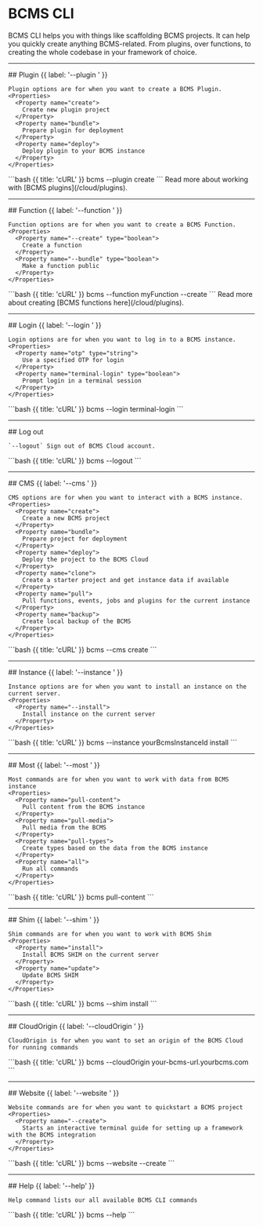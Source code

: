 # BCMS CLI

BCMS CLI helps you with things like scaffolding BCMS projects. It can help you quickly create anything BCMS-related. From plugins, over functions, to creating the whole codebase in your framework of choice.

---

<Row>
  <Col>
    ## Plugin {{ label: '--plugin <command>' }}

    Plugin options are for when you want to create a BCMS Plugin.
    <Properties>
      <Property name="create">
        Create new plugin project
      </Property>
      <Property name="bundle">
        Prepare plugin for deployment
      </Property>
      <Property name="deploy">
        Deploy plugin to your BCMS instance
      </Property>
    </Properties>
  </Col>
  <Col sticky>
    <CodeGroup title="Example command">
    ```bash {{ title: 'cURL' }}
    bcms --plugin create
    ```
    </CodeGroup>
     Read more about working with [BCMS plugins](/cloud/plugins).
  </Col>
</Row>

---

<Row>
  <Col>
    ## Function {{ label: '--function <name> <options>' }}

    Function options are for when you want to create a BCMS Function.
    <Properties>
      <Property name="--create" type="boolean">
        Create a function
      </Property>
      <Property name="--bundle" type="boolean">
        Make a function public
      </Property>
    </Properties>
  </Col>
  <Col sticky>
    <CodeGroup title="Example command">
    ```bash {{ title: 'cURL' }}
    bcms --function myFunction --create
    ```
    </CodeGroup>
     Read more about creating [BCMS functions here](/cloud/plugins).
  </Col>
</Row>

---

<Row>
  <Col>
    ## Login {{ label: '--login <options>' }}

    Login options are for when you want to log in to a BCMS instance.
    <Properties>
      <Property name="otp" type="string">
        Use a specified OTP for login
      </Property>
      <Property name="terminal-login" type="boolean">
        Prompt login in a terminal session
      </Property>
    </Properties>
  </Col>
  <Col sticky>
    <CodeGroup title="Example command">
    ```bash {{ title: 'cURL' }}
    bcms --login terminal-login
    ```
    </CodeGroup>
  </Col>
</Row>

---

<Row>
  <Col>
    ## Log out

    `--logout` Sign out of BCMS Cloud account.
  </Col>
  <Col sticky>
    <CodeGroup title="Example command">
    ```bash {{ title: 'cURL' }}
    bcms --logout
    ```
    </CodeGroup>
  </Col>
</Row>

---

<Row>
  <Col>
    ## CMS {{ label: '--cms <command>' }}

    CMS options are for when you want to interact with a BCMS instance.
    <Properties>
      <Property name="create">
        Create a new BCMS project
      </Property>
      <Property name="bundle">
        Prepare project for deployment
      </Property>
      <Property name="deploy">
        Deploy the project to the BCMS Cloud
      </Property>
      <Property name="clone">
        Create a starter project and get instance data if available
      </Property>
      <Property name="pull">
        Pull functions, events, jobs and plugins for the current instance
      </Property>
      <Property name="backup">
        Create local backup of the BCMS
      </Property>
    </Properties>
  </Col>
  <Col sticky>
    <CodeGroup title="Example command">
    ```bash {{ title: 'cURL' }}
    bcms --cms create
    ```
    </CodeGroup>
  </Col>
</Row>

---

<Row>
  <Col>
    ## Instance {{ label: '--instance <id> <options>' }}

    Instance options are for when you want to install an instance on the current server.
    <Properties>
      <Property name="--install">
        Install instance on the current server
      </Property>
    </Properties>
  </Col>
  <Col sticky>
    <CodeGroup title="Example command">
    ```bash {{ title: 'cURL' }}
    bcms --instance yourBcmsInstanceId install
    ```
    </CodeGroup>
  </Col>
</Row>

---

<Row>
  <Col>
    ## Most {{ label: '--most <command>' }}

    Most commands are for when you want to work with data from BCMS instance
    <Properties>
      <Property name="pull-content">
        Pull content from the BCMS instance
      </Property>
      <Property name="pull-media">
        Pull media from the BCMS
      </Property>
      <Property name="pull-types">
        Create types based on the data from the BCMS instance
      </Property>
      <Property name="all">
        Run all commands
      </Property>
    </Properties>
  </Col>
  <Col sticky>
    <CodeGroup title="Example command">
    ```bash {{ title: 'cURL' }}
    bcms pull-content
    ```
    </CodeGroup>
  </Col>
</Row>

---

<Row>
  <Col>
    ## Shim {{ label: '--shim <command>' }}

    Shim commands are for when you want to work with BCMS Shim
    <Properties>
      <Property name="install">
        Install BCMS SHIM on the current server
      </Property>
      <Property name="update">
        Update BCMS SHIM
      </Property>
    </Properties>
  </Col>
  <Col sticky>
    <CodeGroup title="Example command">
    ```bash {{ title: 'cURL' }}
    bcms --shim install
    ```
    </CodeGroup>
  </Col>
</Row>

---

<Row>
  <Col>
    ## CloudOrigin {{ label: '--cloudOrigin <url>' }}

    CloudOrigin is for when you want to set an origin of the BCMS Cloud for running commands
  </Col>
  <Col sticky>
    <CodeGroup title="Example command">
    ```bash {{ title: 'cURL' }}
    bcms --cloudOrigin your-bcms-url.yourbcms.com
    ```
    </CodeGroup>
  </Col>
</Row>

---

<Row>
  <Col>
    ## Website {{ label: '--website <command>' }}

    Website commands are for when you want to quickstart a BCMS project
    <Properties>
      <Property name="--create">
        Starts an interactive terminal guide for setting up a framework with the BCMS integration
      </Property>
    </Properties>
  </Col>
  <Col sticky>
    <CodeGroup title="Example command">
    ```bash {{ title: 'cURL' }}
    bcms --website --create
    ```
    </CodeGroup>
  </Col>
</Row>

---

<Row>
  <Col>
    ## Help {{ label: '--help' }}

    Help command lists our all available BCMS CLI commands
  </Col>
  <Col sticky>
    <CodeGroup title="Example command">
    ```bash {{ title: 'cURL' }}
    bcms --help
    ```
    </CodeGroup>
  </Col>
</Row>

